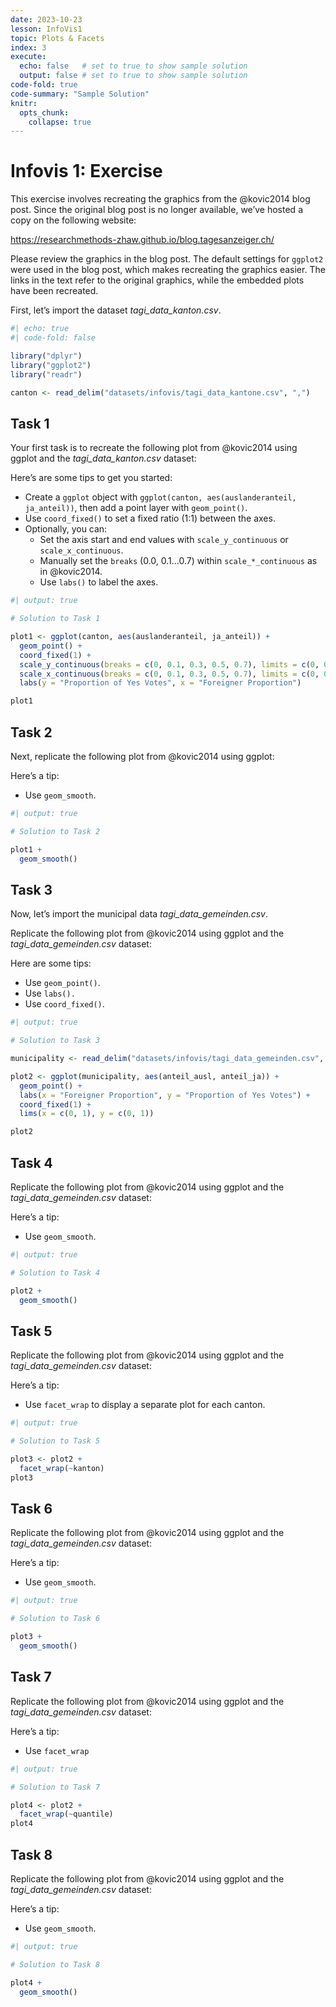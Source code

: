 ```yaml
---
date: 2023-10-23
lesson: InfoVis1
topic: Plots & Facets
index: 3
execute:
  echo: false   # set to true to show sample solution
  output: false # set to true to show sample solution
code-fold: true
code-summary: "Sample Solution"
knitr:
  opts_chunk:
    collapse: true
---
```


# Infovis 1: Exercise

This exercise involves recreating the graphics from the @kovic2014 blog post. Since the original blog post is no longer available, we’ve hosted a copy on the following website:

<https://researchmethods-zhaw.github.io/blog.tagesanzeiger.ch/>

Please review the graphics in the blog post. The default settings for `ggplot2` were used in the blog post, which makes recreating the graphics easier. The links in the text refer to the original graphics, while the embedded plots have been recreated.

First, let’s import the dataset *tagi_data_kanton.csv*.

```r
#| echo: true
#| code-fold: false

library("dplyr")
library("ggplot2")
library("readr")

canton <- read_delim("datasets/infovis/tagi_data_kantone.csv", ",")
```

## Task 1

Your first task is to recreate the following plot from @kovic2014 using ggplot and the *tagi_data_kanton.csv* dataset:

Here’s are some tips to get you started:

- Create a `ggplot` object with `ggplot(canton, aes(auslanderanteil, ja_anteil))`, then add a point layer with `geom_point()`.
- Use `coord_fixed()` to set a fixed ratio (1:1) between the axes.
- Optionally, you can:
   - Set the axis start and end values with `scale_y_continuous` or `scale_x_continuous`.
   - Manually set the `breaks` (0.0, 0.1…0.7) within `scale_*_continuous` as in @kovic2014.
   - Use `labs()` to label the axes.

```r
#| output: true

# Solution to Task 1

plot1 <- ggplot(canton, aes(auslanderanteil, ja_anteil)) +
  geom_point() +
  coord_fixed(1) +
  scale_y_continuous(breaks = c(0, 0.1, 0.3, 0.5, 0.7), limits = c(0, 0.7)) +
  scale_x_continuous(breaks = c(0, 0.1, 0.3, 0.5, 0.7), limits = c(0, 0.7)) +
  labs(y = "Proportion of Yes Votes", x = "Foreigner Proportion")

plot1
```

## Task 2

Next, replicate the following plot from @kovic2014 using ggplot:

Here’s a tip:

- Use `geom_smooth`.

```r
#| output: true

# Solution to Task 2

plot1 +
  geom_smooth()
```

## Task 3

Now, let’s import the municipal data *tagi_data_gemeinden.csv*.

Replicate the following plot from @kovic2014 using ggplot and the *tagi_data_gemeinden.csv* dataset:

Here are some tips:

- Use `geom_point()`.
- Use `labs().`
- Use `coord_fixed()`.

```r
#| output: true

# Solution to Task 3

municipality <- read_delim("datasets/infovis/tagi_data_gemeinden.csv", ",")

plot2 <- ggplot(municipality, aes(anteil_ausl, anteil_ja)) +
  geom_point() +
  labs(x = "Foreigner Proportion", y = "Proportion of Yes Votes") +
  coord_fixed(1) +
  lims(x = c(0, 1), y = c(0, 1))

plot2
```

## Task 4

Replicate the following plot from @kovic2014 using ggplot and the *tagi_data_gemeinden.csv* dataset:

Here’s a tip:

- Use `geom_smooth`.

```r
#| output: true

# Solution to Task 4

plot2 +
  geom_smooth()
```

## Task 5

Replicate the following plot from @kovic2014 using ggplot and the *tagi_data_gemeinden.csv* dataset:

Here’s a tip:

- Use `facet_wrap` to display a separate plot for each canton.

```r
#| output: true

# Solution to Task 5

plot3 <- plot2 +
  facet_wrap(~kanton)
plot3
```

## Task 6

Replicate the following plot from @kovic2014 using ggplot and the *tagi_data_gemeinden.csv* dataset:

Here’s a tip:

- Use `geom_smooth`.

```r
#| output: true

# Solution to Task 6

plot3 +
  geom_smooth()
```


## Task 7

Replicate the following plot from @kovic2014 using ggplot and the *tagi_data_gemeinden.csv* dataset:

Here’s a tip:

- Use `facet_wrap`

```r
#| output: true

# Solution to Task 7

plot4 <- plot2 +
  facet_wrap(~quantile)
plot4
```

## Task 8

Replicate the following plot from @kovic2014 using ggplot and the *tagi_data_gemeinden.csv* dataset:

Here’s a tip:

- Use `geom_smooth`.

```r
#| output: true

# Solution to Task 8

plot4 +
  geom_smooth()
```
